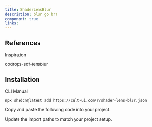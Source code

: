 ```yaml
---
title: ShaderLensBlur
description: blur go brr
component: true
links:
---
```


<ComponentPreview
  name="shader-lens-blur-demo"
  className="[&_.preview>[data-orientation=vertical]]:sm:max-w-[70%]"
  description="All variations"
/>

## References

<Citations>
  <p className="font-medium text-primary">Inspiration</p>
  <CitationList>
    <CitationItem>
      <CitationLink
        href="https://github.com/guilanier/codrops-sdf-lensblur"
        target="_blank"
        rel="noopener noreferrer"
      >
        codrops-sdf-lensblur
      </CitationLink>
    </CitationItem>
  </CitationList>
</Citations>

## Installation

<CodeTabs>

<TabsList>
  <TabsTrigger value="cli">CLI</TabsTrigger>
  <TabsTrigger value="manual">Manual</TabsTrigger>
</TabsList>

<TabsContent value="cli">

```bash
npx shadcn@latest add https://cult-ui.com/r/shader-lens-blur.json
```

</TabsContent>

<TabsContent value="manual">

<Steps>

<Step>Copy and paste the following code into your project.</Step>

<ComponentSource name="shader-lens-blur" />

<Step>Update the import paths to match your project setup.</Step>

</Steps>

</TabsContent>

</CodeTabs>
